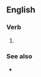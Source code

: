 ==English==

===Verb===
{{head|en|verb form}}

# {{en-past of|reciprocate}}

===See also===
* {{l|en|reciprocal}}